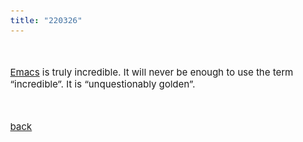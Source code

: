 ```yaml
---
title: "220326"
---
```


<style type="text/css">

body, td {
   font-size: 15px;
}
pre {
  font-size: 15px
}
</style>

<br>

[Emacs](https://www.gnu.org/software/emacs/) is truly incredible. It will never be enough to use the term "incredible". It is "unquestionably golden".

<br>

[back](./thoughts.html)